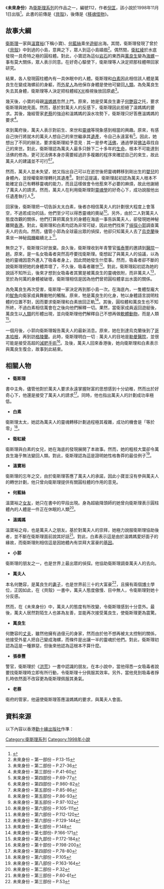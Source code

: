 {{Infobox Book | <!-- See [[Wikipedia:WikiProject_Novels|Wikipedia:WikiProject Novels]] or [[Wikipedia:WikiProject_Books|Wikipedia:WikiProject Books]] -->
| name          = 未來身份
| title_orig    = 
| translator    = 
| image         = [[檔案:Futureidentity.jpg|200px]]
| image_caption = 皇冠出版社版本的《未來身份》
| author        = [[倪匡|倪匡]]
| illustrator   = 
| cover_artist  = 
| country       = 
| language      = [[中文|中文]]
| series        = [[衛斯理系列|衛斯理系列]]編號112
| genre         = 科幻小說
| publisher     = [[皇冠文化|皇冠出版社]]（[[台灣|台灣]]）<br>[[勤+綠出版社|勤+綠出版社]]（[[香港|香港]]）
| release_date  = 1998年11月1日
| english_release_date =
| media_type    = 
| pages         = 208頁（皇冠出版社）<br> 205頁（勤+綠出版社）
| isbn          = ISBN 962447544X
| preceded_by   = 
| followed_by   = 《[[移魂怪物|移魂怪物]]》
}}

《'''未來身份'''》為[[衛斯理系列|衛斯理系列]]的作品之一，編號112，作者[[倪匡|倪匡]]，該小說於1998年11月1日出版<ref>{{Cite web |url=http://www.hkbookcity.com/showbook2.php?serial_no=111835 |title=未來身份 |accessdate=2010-05-20 |archive-date=2013-03-08 |archive-url=https://web.archive.org/web/20130308183321/http://hkbookcity.com/showbook2.php?serial_no=111835 |dead-url=no }}</ref>。此書的前傳是《[[貝殼_(小說)|貝殼]]》，後傳是《[[移魂怪物|移魂怪物]]》。

==故事大綱==
[[衛斯理|衛斯理]]一家與[[溫寶裕|溫寶裕]](下稱小寶)、[[何藍絲|何藍絲]]乘坐[[遊艇|遊艇]]出海。其間，衛斯理發現了曾於《[[貝殼_(小說)|貝殼]]》中到過的小島，意興之下，眾人到這小島嬉戲<ref>未來身份 – 第一部份 – P.13-15</ref>。偶然間，[[衛紅綾|衛紅綾]]於水底發現一具奇特之極的圓柱體。對此，小寶認為這似[[岩石|岩石]]的東西與[[萬良生|萬良生]]變為[[海螺|海螺]]一事有莫大關係，眾人表示同意。在好奇心驅使下，衛斯理等人決定把那柱體帶回家研究。

結果，各人發現圓柱體內有一具休眠中的人體。衛斯理和[[白素|白素]]因此相信該人體是萬良生在變成海螺前的身軀，而[[外星人|外星人]]為他保存身體是使他可變回[[人類|人類]]。為免萬良生失去其身體，衛斯理等人決定把柱體經[[X光|X光]]檢視後放回原處<ref>未來身份 – 第二部份 – P.27-36</ref>。

幾天後，小寶的母親[[溫媽媽|溫媽媽]]忽然上門。原來，她是受萬良生妻子[[何艷容|何艷容]]之托，要求衛斯理與她見面。然而，基於對萬夫人的反感下，衛斯理因此拒絕了溫媽媽的要求。其後，幾經管家[[老蔡|老蔡]]的強迫和溫媽媽的淚水攻勢下，衛斯理只好答應溫媽媽的要求<ref>未來身份 – 第三部份 – P.41-60</ref>。

來到萬府後，萬夫人表示對前生、來世和[[靈魂|靈魂]]等現象感到相當的興趣。原來，有感自己快行將就木的萬夫人想自己的來世繼承其[[遺產|遺產]]，令自己永遠富有<ref>末來身份 – 第四部份 – P.69-77</ref>。因此，她想出了不同的辦法，要求衛斯理給予意見﹕其一是參考[[活佛|活佛]]，通過學習[[佛法|佛法]]尋找自己的來世。對此，衛斯理認為萬夫人最多只餘下二十多年的[[生命|生命]]，根本不可能達到活佛的修為，更可況活佛本身亦需要經過許多複雜的程序來確認自己的來生，故此萬夫人的建議並不可行<ref>未來身份 – 第四部份 – P.980-82</ref><ref>未來身份 – 第五部份 – P.85-86</ref>。

然而，萬夫人並未失望，她又指出自己可以在逝世後把靈魂轉移到剛出生的[[嬰兒|嬰兒]]的身體內，並授權衛斯理轉托其遺產<ref>未來身份 – 第五部份 – P.86-93</ref>。對於這提議，衛斯理起初認為萬夫人根本不能確定自己有轉移靈魂的能力，而且這樣做會令他惹來不必要的麻煩，故此他謝絕了萬夫人的請求。然而，萬夫人在利用衛斯理對[[靈魂學|靈魂學]]的好奇心下，成功說服他出任遺產執行人<ref>未來身份 – 第五部份 – P.97-102</ref>。

回家後，衛斯理把一切告訴太太白素，後者亦相信萬夫人的計劃很大程度上會落空，不過若成功的話，他們至少可以得悉靈魂的奧祕<ref>未來身份 – 第六部份 – P.105-111</ref>。另外，由於二人對萬夫人態度改觀的關係，他們打算把萬良生的身體在海底一事告訴萬夫人，卻發現她神秘離開[[香港|香港]]。對此，衛斯理和白素均認為非常可疑，因此他們找來了[[偵探|偵探]][[小郭|小郭]]調查萬夫人的去向。然而，儘管小郭為全球最出眾的偵探，他卻只知萬夫人去了[[烏克蘭|烏克蘭]]後乘坐一神秘[[飛機|飛機]]繼續北上<ref>未來身份 – 第六部份 – P.112-120</ref>。

無奈之下，衛斯理只好放棄。良久後，衛斯理收到年青警官[[張泰豐|張泰豐]]的邀請到[[醫院|醫院]]一趟。原來，是一名女吸毒者突然高呼要找衛斯理。衛想起了與萬夫人的協議，以為她的靈魂因意外進入了吸毒者身上，因此問她發生什麼事。然而，吸毒者卻不斷的說衛斯理把她的身體弄壞了，不久後，吸毒者離世<ref>未來身份 – 第六部份 – P.129-144</ref>。對此，衛斯理起初認為她的說話不知所云，後來才想到女吸毒者其實是被萬良生的靈魂依附，而非萬夫人<ref>未來身份 – 第七部份 – P.148</ref>，至於為何萬的身體被破壞，衛斯理相信是因為他們曾把圓柱體拿出水面的關係。

為免萬良生再次受害，衛斯理一家決定再到那小島一次。在海底內，一隻體型龐大的[[魷魚|魷魚]]向衛家成員舞動牠的觸鬚。原來，牠是萬良生的化身，牠以身體語言說明柱體的位置不對，因而要求衛斯理和白素放回正軌<ref>未來身份 – 第七部份- P.166-171</ref>。其後，圓柱體和萬良生也不知所終，不過白素相信萬會在之後向他們解釋一切。果然，當衛家成員返回遊艇後，萬良生以[[人類|人類]]的形體出現，並向衛斯理他們解釋自己不想再做[[軟體動物|軟體動物]]，而是人類<ref>未來身份 – 第九部份 – P.172-184</ref>。

一個月後，小郭向衛斯理報告萬夫人的最新消息。原來，她在到達烏克蘭後到了[[哥本哈根|哥本哈根]]，再到訪[[格陵蘭|格陵蘭]]。此時，衛斯理明白一切﹕萬夫人的目地是[[勒曼醫院|勒曼醫院]]，並很可能是接受高超的[[減肥|減肥]][[手術|手術]]<ref>未來身份 – 第十部份 – P.198-200</ref>。及後，萬夫人回來香港後，她向衛斯理和白素表示與萬良生復合，故事到此結束。

==相關人物==
*'''衛斯理'''
書中主角，儘管他對於萬夫人要求永遠掌握財富的思想感到十分幼稚，然而出於好奇心下，他還是接受了萬夫人的請求<ref>未來身份 – 第四部份 – P.78-80</ref>。同時，他也指出萬夫人的計劃成功率極低。

*'''白素'''
衛斯理太太，她認為萬夫人的靈魂轉移計劃過程極其複雜，成功的機會是「等於零」<ref>未來身份 – 第六部份 – P.105</ref>。

*'''衛紅綾'''
衛斯理與白素的女兒，她在海底的發現展開了本故事。然而，她的粗枝大葉卻令萬良生幾乎無法變回人類。對此，衛斯理認為這是證明她性格魯莽的最佳例子<ref>未來身份 – 第八部份 – P.163-164</ref>。

*'''溫寶裕'''
衛斯理的忘年之交，由於衛斯理答應了萬夫人的承諾，因此小寶並沒有參與萬夫人的轉世計劃，他只曾向衛斯理提供有關圓柱體的作用的意見。

*'''何藍絲'''
溫寶裕之[[女友|女友]]，她只在書中的早段出現。身為超級降頭師的她曾向衛斯理表示圓柱體內的人體是一件正在休眠的人類<ref>未來身份 – 第二部份 – P.32</ref>。

*'''溫媽媽'''
溫寶裕之母，也是萬夫人之朋友。基於對萬夫人的崇拜，她極力說服衛斯理協助後者，並不斷在衛斯理面前說其好話<ref>未來身份 – 第三部份 – P.60-61</ref>。對此，白素表示這是由於溫媽媽愛好面子的緣故，而衛斯理則相信這是因她體內有崇拜大富豪的[[基因|基因]]。

*'''小郭'''
衛斯理的朋友之一，也是世界上最出眾的偵探。他協助衛斯理調查萬夫人的去向。

*'''萬夫人'''
本名何艷容，是萬良生的[[妻子|妻子]]，也是世界前三十的大富豪<ref>未來身份 – 第三部份 – P.53</ref>，且擁有兩個[[博士|博士]]學位，正因如此，在《貝殼》一書中，萬夫人態度傲慢、目中無人，令衛斯理對她十分反感。

然而，在《未來身份》中，萬夫人的態度有所改變，令衛斯理感到十分意外。最後，萬夫人居然對陌生人也甚為友善，並能再次接受萬良生，使衛斯理更為震驚。

*'''萬良生'''
何艷容的[[丈夫|丈夫]]，雖然他擁有過億元的身家，然而由於他不想再被太太控制的關係，他接受外星人把自己變成海螺，而條件是出讓一半的靈魂於他們。對此，衛斯理初認為這是一種罪惡，但後來他認為這根本不算什麼。

*'''張泰豐'''
警官，衛斯理於《[[洪荒|洪荒]]》一書中認識的朋友。在本小說中，當他得悉一女吸毒者說要找衛斯理時立即有所行動，令衛斯理十分佩服其效率。另外，當他見到吸毒者掙扎時依然面不改容更為衛斯理佩服其勇氣。

*'''老蔡'''
衛府的管家，他逼使衛斯理答應溫媽媽的要求，與萬夫人會面。

==資料來源==
以下內容以香港[[勤十緣出版社|勤十緣出版社]]作準：
{{reflist|3}}

{{s-start}}
{{s-bef | before=111 [[成精變人|成精變人]]}}
{{s-ttl | title=衛斯理系列（按編號） | years=112}}
{{s-aft | after=113 [[移魂怪物|移魂怪物]]}}
{{end box}}

{{衛斯理系列}}

[[Category:衛斯理系列|Category:衛斯理系列]]
[[Category:1998年小說|Category:1998年小說]]